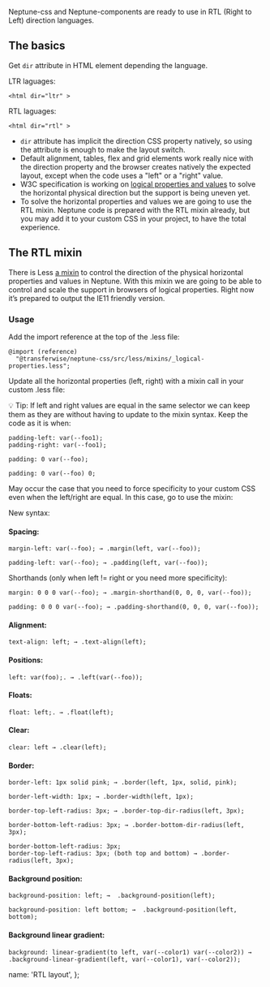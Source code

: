 
Neptune-css and Neptune-components are ready to use in RTL (Right to Left) direction languages. 

## The basics

Get <code>dir</code> attribute in HTML element depending the language.

LTR laguages:
```
<html dir="ltr" >
```

RTL laguages:
```
<html dir="rtl" >
```

- <code>dir</code> attribute has implicit the direction CSS property natively, so using the attribute is enough to make the layout switch.
- Default alignment, tables, flex and grid elements work really nice with the direction property and the browser creates natively the expected layout, except when the code uses a "left" or a "right" value.
- W3C specification is working on [logical properties and values](https://drafts.csswg.org/css-logical/) to solve the horizontal physical direction but the support is being uneven yet.
- To solve the horizontal properties and values we are going to use the RTL mixin. Neptune code is prepared with the RTL mixin already, but you may add it to your custom CSS in your project, to have the total experience.

## The RTL mixin
There is Less [a mixin](https://github.com/transferwise/neptune-web/blob/rtl-with-css-logical-properties/packages/css/src/less/mixins/_logical-properties-IE-friendly.less) to control the direction of the physical horizontal properties and values in Neptune. With this mixin we are going to be able to control and scale the support in browsers of logical properties. Right now it’s prepared to output the IE11 friendly version.

### Usage

Add the import reference at the top of the .less file:

```
@import (reference)
  "@transferwise/neptune-css/src/less/mixins/_logical-properties.less";
```

Update all the horizontal properties (left, right) with a mixin call in your custom .less file:

💡 Tip: If left and right values are equal in the same selector we can keep them as they are without having to update to the mixin syntax. 
Keep the code as it is when:
```
padding-left: var(--foo1);
padding-right: var(--foo1);
```
```
padding: 0 var(--foo);
```
```
padding: 0 var(--foo) 0;
```

May occur the case that you need to force specificity to your custom CSS even when the left/right are equal. In this case, go to use the mixin:

New syntax:

#### Spacing:

```
margin-left: var(--foo); → .margin(left, var(--foo));
```
```
padding-left: var(--foo); → .padding(left, var(--foo));
```
Shorthands (only when left != right or you need more specificity):
```
margin: 0 0 0 var(--foo); → .margin-shorthand(0, 0, 0, var(--foo));
```
```
padding: 0 0 0 var(--foo); → .padding-shorthand(0, 0, 0, var(--foo));
```

#### Alignment:

```
text-align: left; → .text-align(left);
```

#### Positions: 

```
left: var(foo);. → .left(var(--foo));
```

#### Floats:

```
float: left;. → .float(left);
```

#### Clear:

```
clear: left → .clear(left);
```

#### Border: 

```
border-left: 1px solid pink; → .border(left, 1px, solid, pink);
```
```
border-left-width: 1px; → .border-width(left, 1px);
```
```
border-top-left-radius: 3px; → .border-top-dir-radius(left, 3px);
```
```
border-bottom-left-radius: 3px; → .border-bottom-dir-radius(left, 3px);
```
```
border-bottom-left-radius: 3px;
border-top-left-radius: 3px; (both top and bottom) → .border-radius(left, 3px); 
```

#### Background position: 

```
background-position: left; →  .background-position(left);
```
```
background-position: left bottom; →  .background-position(left, bottom);
```

#### Background linear gradient: 

```
background: linear-gradient(to left, var(--color1) var(--color2)) → .background-linear-gradient(left, var(--color1), var(--color2));
```

  name: 'RTL layout',
};
